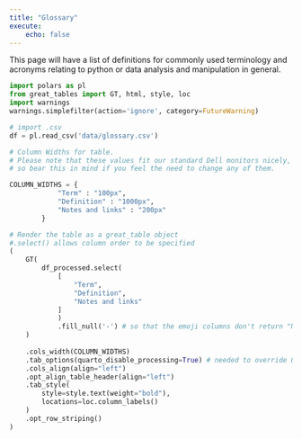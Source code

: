 ```yaml
---
title: "Glossary"
execute:
    echo: false
---
```


This page will have a list of definitions for commonly used terminology and acronyms relating to python or data analysis and manipulation in general.

::: column-screen-inset-right
```python

import polars as pl
from great_tables import GT, html, style, loc
import warnings
warnings.simplefilter(action='ignore', category=FutureWarning)

# import .csv
df = pl.read_csv('data/glossary.csv')

# Column Widths for table.
# Please note that these values fit our standard Dell monitors nicely,
# so bear this in mind if you feel the need to change any of them.

COLUMN_WIDTHS = {
            "Term" : "100px",
            "Definition" : "1000px",
            "Notes and links" : "200px"
        }

# Render the table as a great_table object
#.select() allows column order to be specified
(
    GT(
        df_processed.select(
            [
				"Term",
				"Definition",
				"Notes and links"
            ]
            )
            .fill_null('-') # so that the emoji columns don't return "None" when empty
    )
    
    .cols_width(COLUMN_WIDTHS)
    .tab_options(quarto_disable_processing=True) # needed to override Quarto's own table formatting
    .cols_align(align="left")
    .opt_align_table_header(align="left")
    .tab_style(
        style=style.text(weight="bold"),
        locations=loc.column_labels()
    )
    .opt_row_striping()
)



```
:::
